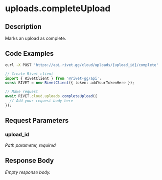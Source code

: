 

# uploads.completeUpload

## Description

Marks an upload as complete.


## Code Examples

<CodeGroup title='Request' tag='POST' label='https://api.rivet.gg/cloud/uploads/{upload_id}/complete'>

```bash {{ title: 'cURL' }}
curl -X POST 'https://api.rivet.gg/cloud/uploads/{upload_id}/complete'
```

```ts
// Create Rivet client
import { RivetClient } from '@rivet-gg/api';
const RIVET = new RivetClient({ token: addYourTokenHere });

// Make request
await RIVET.cloud.uploads.completeUpload({
  // Add your request body here
});
```

</CodeGroup>


## Request Parameters


### upload_id

_Path parameter, required_





## Response Body

_Empty response body._
